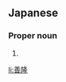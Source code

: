 ==Japanese==
{{ja-kanjitab|よし|たか}}

===Proper noun===
{{ja-pos|proper|よしたか}}

# {{given name|male|lang=ja|sort=よしたか}}

[[li:善隆]]